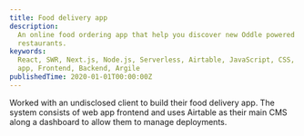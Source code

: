 ```yaml
---
title: Food delivery app
description:
  An online food ordering app that help you discover new Oddle powered
  restaurants.
keywords:
  React, SWR, Next.js, Node.js, Serverless, Airtable, JavaScript, CSS, HTML, Web
  app, Frontend, Backend, Argile
publishedTime: 2020-01-01T00:00:00Z
---
```


Worked with an undisclosed client to build their food delivery app. The system
consists of web app frontend and uses Airtable as their main CMS along a
dashboard to allow them to manage deployments.
